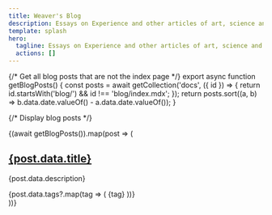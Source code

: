 ```yaml
---
title: Weaver's Blog
description: Essays on Experience and other articles of art, science and acts of opinion.
template: splash
hero:
  tagline: Essays on Experience and other articles of art, science and acts of opinion.
  actions: []
---
```



{/* Get all blog posts that are not the index page */}
export async function getBlogPosts() {
  const posts = await getCollection('docs', ({ id }) => {
    return id.startsWith('blog/') && id !== 'blog/index.mdx';
  });
  return posts.sort((a, b) => b.data.date.valueOf() - a.data.date.valueOf());
}

{/* Display blog posts */}
<div style={{ marginTop: '-8rem' }}>
  {(await getBlogPosts()).map(post => (
    <article>
      <h2><a href={`/${post.slug}`}>{post.data.title}</a></h2>
      <p>{post.data.description}</p>
      <div>
        {post.data.tags?.map(tag => (
          <span>{tag}</span>
        ))}
      </div>
    </article>
  ))}
</div>